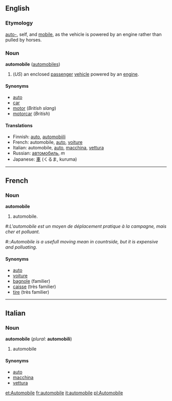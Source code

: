 ==English==
===Etymology===
[[auto-]], self, and [[mobile]], as the vehicle is powered by an engine rather than pulled by horses.

===Noun===
'''automobile''' ([[automobiles]])

#(''US'') an enclosed [[passenger]] [[vehicle]] powered by an [[engine]].

====Synonyms====
*[[auto]]
*[[car]]
*[[motor]] (''British slang'')
*[[motorcar]] (''British'')

====Translations====
*Finnish: [[auto]], [[automobiili]]
*French: automobile, [[auto#French|auto]], [[voiture]]
*Italian: automobile, [[auto#Italian|auto]], [[macchina]], [[vettura]]
*Russian: [[автомобиль]], ''m''
*Japanese: [[車]] (くるま, kuruma)

----

==French==
===Noun===
'''automobile'''

#automobile.

#:''L'automobile est un moyen de déplacement pratique à la campagne, mais cher et polluant.''
#::''Automobile is a usefull moving mean in countrside, but it is expensive and polluating.''

====Synonyms====
*[[auto#French|auto]]
*[[voiture]]
*[[bagnole]] (familier)
*[[caisse]] (très familier)
*[[tire]] (très familier)

----
==Italian==
===Noun===
'''automobile''' (''plural'': '''automobili''')

#automobile

====Synonyms====
*[[auto#Italian|auto]]
*[[macchina]]
*[[vettura]]

[[et:Automobile]]
[[fr:automobile]]
[[it:automobile]]
[[pl:Automobile]]